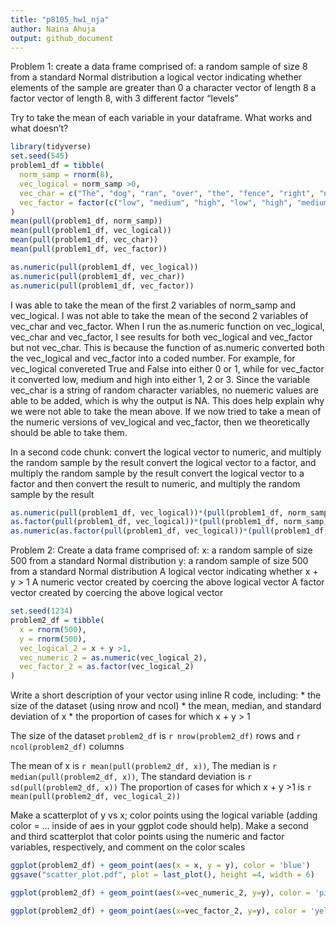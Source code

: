 ```yaml
---
title: "p8105_hw1_nja"
author: Naina Ahuja
output: github_document
---
```


Problem 1: create a data frame comprised of:
a random sample of size 8 from a standard Normal distribution
a logical vector indicating whether elements of the sample are greater than 0
a character vector of length 8
a factor vector of length 8, with 3 different factor “levels”

Try to take the mean of each variable in your dataframe. What works and what doesn’t?
```r
library(tidyverse)
set.seed(545)
problem1_df = tibble(
  norm_samp = rnorm(8),
  vec_logical = norm_samp >0,
  vec_char = c("The", "dog", "ran", "over", "the", "fence", "right", "now"),
  vec_factor = factor(c("low", "medium", "high", "low", "high", "medium", "low", "medium"))
)
mean(pull(problem1_df, norm_samp))
mean(pull(problem1_df, vec_logical))
mean(pull(problem1_df, vec_char))
mean(pull(problem1_df, vec_factor))
```

```r
as.numeric(pull(problem1_df, vec_logical))
as.numeric(pull(problem1_df, vec_char))
as.numeric(pull(problem1_df, vec_factor))
```
I was able to take the mean of the first 2 variables of norm_samp and vec_logical. I was not able to take the mean of the second 2 variables of vec_char and vec_factor. When I run the as.numeric function on vec_logical, vec_char and vec_factor, I see results for both vec_logical and vec_factor but not vec_char. This is because the function of as.numeric converted both the vec_logical and vec_factor into a coded number. For example, for vec_logical convereted True and False into either 0 or 1, while for vec_factor it converted low, medium and high into either 1, 2 or 3. Since the variable vec_char is a string of random character variables, no nuemeric values are able to be added, which is why the output is NA. This does help explain why we were not able to take the mean above. If we now tried to take a mean of the numeric versions of vev_logical and vec_factor, then we theoretically should be able to take them. 

In a second code chunk:
convert the logical vector to numeric, and multiply the random sample by the result
convert the logical vector to a factor, and multiply the random sample by the result
convert the logical vector to a factor and then convert the result to numeric, and multiply the random sample by the result

```r
as.numeric(pull(problem1_df, vec_logical))*(pull(problem1_df, norm_samp))
as.factor(pull(problem1_df, vec_logical))*(pull(problem1_df, norm_samp))
as.numeric(as.factor(pull(problem1_df, vec_logical))*(pull(problem1_df, norm_samp)))
```

Problem 2: Create a data frame comprised of:
x: a random sample of size 500 from a standard Normal distribution
y: a random sample of size 500 from a standard Normal distribution
A logical vector indicating whether x + y > 1
A numeric vector created by coercing the above logical vector
A factor vector created by coercing the above logical vector

```r
set.seed(1234)
problem2_df = tibble(
  x = rnorm(500),
  y = rnorm(500),
  vec_logical_2 = x + y >1,
  vec_numeric_2 = as.numeric(vec_logical_2),
  vec_factor_2 = as.factor(vec_logical_2)
)
```

Write a short description of your vector using inline R code, including: 
* the size of the dataset (using nrow and ncol) 
* the mean, median, and standard deviation of x 
* the proportion of cases for which x + y > 1

The size of the dataset `problem2_df` is `r nrow(problem2_df)` rows and `r ncol(problem2_df)` columns

The mean of x is `r mean(pull(problem2_df, x))`, 
The median is `r median(pull(problem2_df, x))`, 
The standard deviation is `r sd(pull(problem2_df, x))` 
The proportion of cases for which x + y >1 is `r mean(pull(problem2_df, vec_logical_2))`

Make a scatterplot of y vs x; color points using the logical variable (adding color = ... inside of aes in your ggplot code should help). Make a second and third scatterplot that color points using the numeric and factor variables, respectively, and comment on the color scales

```r
ggplot(problem2_df) + geom_point(aes(x = x, y = y), color = 'blue') 
ggsave("scatter_plot.pdf", plot = last_plot(), height =4, width = 6)

ggplot(problem2_df) + geom_point(aes(x=vec_numeric_2, y=y), color = 'pink')

ggplot(problem2_df) + geom_point(aes(x=vec_factor_2, y=y), color = 'yellow')
```





